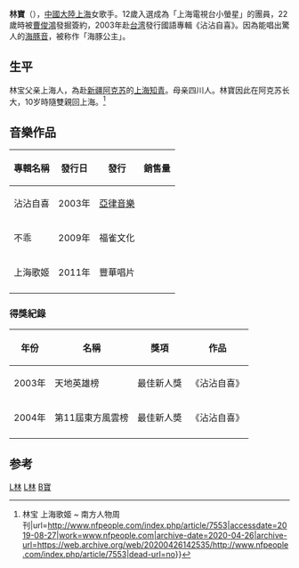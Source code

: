 {{藝人
| 姓名     = 林寶
| 類型     = 女歌手
| 圖片     = 
| 圖片簡介 = 
| 圖片尺寸 = 
| 英文名   = BaoBao
| 綽號     = 上海歌姬
| 出生日期 = {{birth_date_and_age|1980|1|27}}
| 國籍 = {{PRC}}
| 出生地點 = 
| 職業     = [[歌手|歌手]]
| 音樂類型 = 華語流行音樂
| 演奏樂器 = 
| 唱片公司 = [[阿爾發音樂|亞律音樂]](2003)、[[豐華唱片|豐華唱片]](2011)
| 製作公司 = 
| 相關團體 = 
| 配偶     = 
| 網站     = 
}}
'''林寶'''（{{bd|1980年|1月27日|}}），[[中國大陸|中國大陸]][[上海|上海]]女歌手。12歲入選成為「上海電視台小螢星」的團員，22歲時被[[曹俊鴻|曹俊鴻]]發掘簽約，2003年赴[[台湾|台湾]]發行國語專輯《沾沾自喜》。因為能唱出驚人的[[海豚音|海豚音]]，被称作「海豚公主」。{{来源请求}}

== 生平 ==
林宝父亲上海人，為赴[[新疆|新疆]][[阿克苏地区|阿克苏]]的[[上海知青|上海知青]]。母亲四川人。林寶因此在阿克苏长大，10岁時隨雙親回上海。<ref>{{Cite web|title=报道 {{!}} 林宝 上海歌姬 ~ 南方人物周刊|url=http://www.nfpeople.com/index.php/article/7553|accessdate=2019-08-27|work=www.nfpeople.com|archive-date=2020-04-26|archive-url=https://web.archive.org/web/20200426142535/http://www.nfpeople.com/index.php/article/7553|dead-url=no}}</ref>

==音樂作品==
{| class="wikitable"
! 專輯名稱
! 發行日
! 發行
! 銷售量
|-
|沾沾自喜
|2003年
|[[阿爾發音樂|亞律音樂]]
|
|-
|不乖
|2009年
|福雀文化
|
|-
|上海歌姬
|2011年
|豐華唱片
|
|-
|}
===得獎紀錄===
{| class="wikitable"
! 年份
! 名稱
! 獎項
! 作品
|-
|2003年
|天地英雄榜
|最佳新人獎
|《沾沾自喜》
|-
|2004年
|第11屆東方風雲榜
|最佳新人奬
|《沾沾自喜》
|-
|}

== 参考 ==
{{Reflist}}
[[Category:上海人|L林]]
[[Category:中國女歌手|L林]]
[[Category:林姓|B寶]]